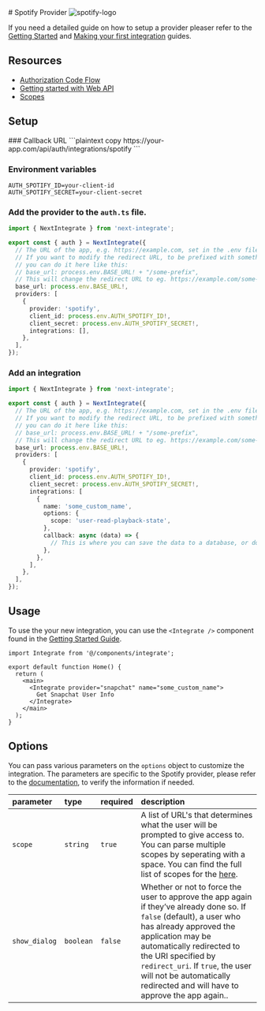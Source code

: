 
<div className="flex w-full items-center justify-between gap-4">
  # Spotify Provider
  <Image src="/icons/spotify.svg" alt="spotify-logo" width={48} height={48} />
</div>

If you need a detailed guide on how to setup a provider pleaser refer to the [Getting Started](/docs/getting-started) and [Making your first integration](/docs/making-your-first-integration) guides.

## Resources

- [Authorization Code Flow](https://developer.spotify.com/documentation/web-api/tutorials/code-flow)
- [Getting started with Web API](https://developer.spotify.com/documentation/web-api/tutorials/getting-started)
- [Scopes](https://developer.spotify.com/documentation/web-api/concepts/scopes)

## Setup

<Steps>
### Callback URL
```plaintext copy
https://your-app.com/api/auth/integrations/spotify
```

### Environment variables

```.env filename=".env.local" copy
AUTH_SPOTIFY_ID=your-client-id
AUTH_SPOTIFY_SECRET=your-client-secret
```

### Add the provider to the `auth.ts` file.

```ts filename="auth.ts" copy {11-16}
import { NextIntegrate } from 'next-integrate';

export const { auth } = NextIntegrate({
  // The URL of the app, e.g. https://example.com, set in the .env file.
  // If you want to modify the redirect URL, to be prefixed with something else,
  // you can do it here like this:
  // base_url: process.env.BASE_URL! + "/some-prefix",
  // This will change the redirect URL to eg. https://example.com/some-prefix/api/auth/integrations/google
  base_url: process.env.BASE_URL!,
  providers: [
    {
      provider: 'spotify',
      client_id: process.env.AUTH_SPOTIFY_ID!,
      client_secret: process.env.AUTH_SPOTIFY_SECRET!,
      integrations: [],
    },
  ],
});
```

### Add an integration

```ts copy filename="auth.ts" {16-24}
import { NextIntegrate } from 'next-integrate';

export const { auth } = NextIntegrate({
  // The URL of the app, e.g. https://example.com, set in the .env file.
  // If you want to modify the redirect URL, to be prefixed with something else,
  // you can do it here like this:
  // base_url: process.env.BASE_URL! + "/some-prefix",
  // This will change the redirect URL to eg. https://example.com/some-prefix/api/auth/integrations/google
  base_url: process.env.BASE_URL!,
  providers: [
    {
      provider: 'spotify',
      client_id: process.env.AUTH_SPOTIFY_ID!,
      client_secret: process.env.AUTH_SPOTIFY_SECRET!,
      integrations: [
        {
          name: 'some_custom_name',
          options: {
            scope: 'user-read-playback-state',
          },
          callback: async (data) => {
            // This is where you can save the data to a database, or do something else with it.
          },
        },
      ],
    },
  ],
});
```

</Steps>

## Usage

To use the your new integration, you can use the `<Integrate />` component found in the [Getting Started Guide]("docs/getting-started#create-an-integrate-components").

```tsx copy {1, 6-8}
import Integrate from '@/components/integrate';

export default function Home() {
  return (
    <main>
      <Integrate provider="snapchat" name="some_custom_name">
        Get Snapchat User Info
      </Integrate>
    </main>
  );
}
```

## Options

You can pass various parameters on the `options` object to customize the integration. The parameters are specific to the Spotify provider, please refer to the [documentation](https://developer.spotify.com/documentation/web-api/tutorials/code-flow), to verify the information if needed.

| parameter     | type      | required | description                                                                                                                                                                                                                                                                                                                           |
| :------------ | :-------- | :------- | :------------------------------------------------------------------------------------------------------------------------------------------------------------------------------------------------------------------------------------------------------------------------------------------------------------------------------------ |
| `scope`       | `string`  | `true`   | A list of URL's that determines what the user will be prompted to give access to. You can parse multiple scopes by seperating with a space. You can find the full list of scopes for the [here](https://developer.spotify.com/documentation/web-api/concepts/scopes).                                                                 |
| `show_dialog` | `boolean` | `false`  | Whether or not to force the user to approve the app again if they’ve already done so. If `false` (default), a user who has already approved the application may be automatically redirected to the URI specified by `redirect_uri`. If `true`, the user will not be automatically redirected and will have to approve the app again.. |
